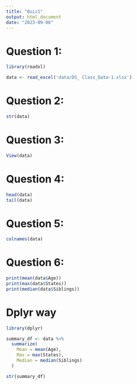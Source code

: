 ---
title: "Quiz1"
output: html_document
date: "2023-09-08"
---

# Question 1:

```{r}
library(readxl)

data <- read_excel('data/DS_ Class_Data-1.xlsx')

```

# Question 2:

```{r}

str(data)

```

# Question 3:

```{r}

View(data)

```

# Question 4:

```{r}

head(data)
tail(data)


```

# Question 5:

```{r}

colnames(data)

```

# Question 6: 

```{r}
print(mean(data$Age))
print(max(data$States))
print(median(data$Siblings))

```


# Dplyr way
```{r}
library(dplyr)

summary_df <- data %>%
  summarize(
    Mean = mean(Age),
    Max = max(States),
    Median = median(Siblings)
  )

str(summary_df)

```